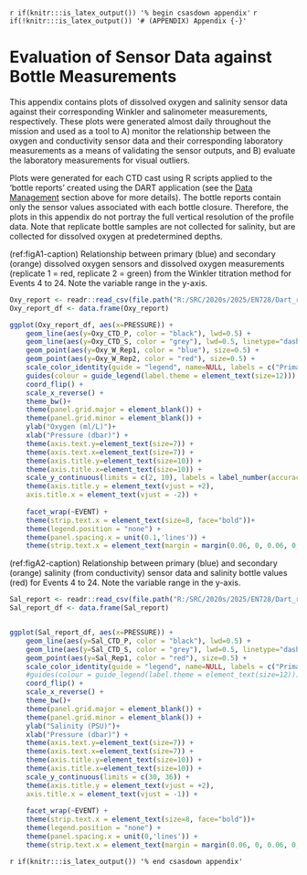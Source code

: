 <!-- The following code should appear at the beginning of the first appendix (if you have one)
After that, all subsequent sections will be turned into appendices. -->

`r if(knitr:::is_latex_output()) '% begin csasdown appendix'`
`r if(!knitr:::is_latex_output()) '# (APPENDIX) Appendix {-}'`

\pagestyle{plain} <!-- reinstate page style --> 


# Evaluation of Sensor Data against Bottle Measurements {#appA}

This appendix contains plots of dissolved oxygen and salinity sensor data against their corresponding Winkler and salinometer measurements, respectively. These plots were generated almost daily throughout the mission and used as a tool to A) monitor the relationship between the oxygen and conductivity sensor data and their corresponding laboratory measurements as a means of validating the sensor outputs, and B) evaluate the laboratory measurements for visual outliers.

Plots were generated for each CTD cast using R scripts applied to the 'bottle reports' created using the DART application (see the [Data Management](#DM) section above for more details). The bottle reports contain only the sensor values associated with each bottle closure. Therefore, the plots in this appendix do not portray the full vertical resolution of the profile data. Note that replicate bottle samples are not collected for salinity, but are collected for dissolved oxygen at predetermined depths.

\clearpage

(ref:figA1-caption) Relationship between primary (blue) and secondary (orange) dissolved oxygen sensors and dissolved oxygen measurements (replicate 1 = red, replicate 2 = green) from the Winkler titration method for Events 4 to 24. Note the variable range in the y-axis.

```{r figureA1, fig.height=8.5, fig.width=6.6, fig.cap = "(ref:figA1-caption)"} 

Oxy_report <- readr::read_csv(file.path("R:/SRC/2020s/2025/EN728/Dart_reports", "EN728_Oxygen_Rpt.csv"))
Oxy_report_df <- data.frame(Oxy_report)

ggplot(Oxy_report_df, aes(x=PRESSURE)) +
    geom_line(aes(y=Oxy_CTD_P, color = "black"), lwd=0.5) +
    geom_line(aes(y=Oxy_CTD_S, color = "grey"), lwd=0.5, linetype="dashed") +
    geom_point(aes(y=Oxy_W_Rep1, color = "blue"), size=0.5) +
    geom_point(aes(y=Oxy_W_Rep2, color = "red"), size=0.5) +
    scale_color_identity(guide = "legend", name=NULL, labels = c("Primary", "Secondary", "WinklerRep1", "WinklerRep2")) +
    guides(colour = guide_legend(label.theme = element_text(size=12))) +
    coord_flip() +
    scale_x_reverse() +
    theme_bw()+
    theme(panel.grid.major = element_blank()) +
    theme(panel.grid.minor = element_blank()) +
    ylab("Oxygen (ml/L)")+
    xlab("Pressure (dbar)") +
    theme(axis.text.y=element_text(size=7)) +
    theme(axis.text.x=element_text(size=7)) +
    theme(axis.title.y=element_text(size=10)) +
    theme(axis.title.x=element_text(size=10)) +
    scale_y_continuous(limits = c(2, 10), labels = label_number(accuracy = 1)) +
    theme(axis.title.y = element_text(vjust = +2),
    axis.title.x = element_text(vjust = -2)) +
    
    facet_wrap(~EVENT) +
    theme(strip.text.x = element_text(size=8, face="bold"))+
    theme(legend.position = "none") +
    theme(panel.spacing.x = unit(0.1,'lines')) +
    theme(strip.text.x = element_text(margin = margin(0.06, 0, 0.06, 0, "cm")))

```

\clearpage



(ref:figA2-caption) Relationship between primary (blue) and secondary (orange) salinity (from conductivity) sensor data and salinity bottle values (red) for Events 4 to 24. Note the variable range in the y-axis.

```{r figureA2, fig.height=8.5, fig.width=6.6, fig.cap = "(ref:figA2-caption)"} 

Sal_report <- readr::read_csv(file.path("R:/SRC/2020s/2025/EN728/Dart_reports/EN728_Salinity_Summary.csv"))
Sal_report_df <- data.frame(Sal_report)


ggplot(Sal_report_df, aes(x=PRESSURE)) +
    geom_line(aes(y=Sal_CTD_P, color = "black"), lwd=0.5) +
    geom_line(aes(y=Sal_CTD_S, color = "grey"), lwd=0.5, linetype="dashed") +
    geom_point(aes(y=Sal_Rep1, color = "red"), size=0.5) +
    scale_color_identity(guide = "legend", name=NULL, labels = c("Primary", "Secondary", "Bottle")) +
    #guides(colour = guide_legend(label.theme = element_text(size=12))) +
    coord_flip() +
    scale_x_reverse() +
    theme_bw()+
    theme(panel.grid.major = element_blank()) +
    theme(panel.grid.minor = element_blank()) +
    ylab("Salinity (PSU)")+
    xlab("Pressure (dbar)") +
    theme(axis.text.y=element_text(size=7)) +
    theme(axis.text.x=element_text(size=7)) +
    theme(axis.title.y=element_text(size=10)) +
    theme(axis.title.x=element_text(size=10)) +
    scale_y_continuous(limits = c(30, 36)) +
    theme(axis.title.y = element_text(vjust = +2),
    axis.title.x = element_text(vjust = -1)) +
    
    facet_wrap(~EVENT) +
    theme(strip.text.x = element_text(size=8, face="bold"))+
    theme(legend.position = "none") +
    theme(panel.spacing.x = unit(0,'lines')) +
    theme(strip.text.x = element_text(margin = margin(0.06, 0, 0.06, 0, "cm")))

```


\clearpage


<!-- At the end of your appendices add: -->
`r if(knitr:::is_latex_output()) '% end csasdown appendix'`

